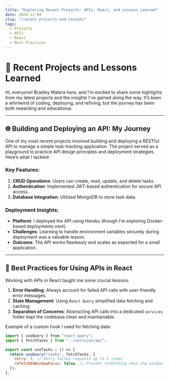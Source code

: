 ```yaml
---
title: "Exploring Recent Projects: APIs, React, and Lessons Learned"
date: 2024-12-04
slug: "/recent-projects-and-lessons"
tags:
  - Projects
  - APIs
  - React
  - Best Practices
---
```


# 🚀 Recent Projects and Lessons Learned

Hi, everyone! Bradley Matera here, and I’m excited to share some highlights from my latest projects and the insights I've gained along the way. It’s been a whirlwind of coding, deploying, and refining, but the journey has been both rewarding and educational.

---

## 🌐 Building and Deploying an API: My Journey

One of my most recent projects involved building and deploying a RESTful API to manage a simple task-tracking application. The project served as a playground to practice API design principles and deployment strategies. Here’s what I tackled:

### Key Features:
1. **CRUD Operations**: Users can create, read, update, and delete tasks.
2. **Authentication**: Implemented JWT-based authentication for secure API access.
3. **Database Integration**: Utilized MongoDB to store task data.

### Deployment Insights:
- **Platform**: I deployed the API using Heroku (though I'm exploring Docker-based deployments next).
- **Challenges**: Learning to handle environment variables securely during deployment was a valuable lesson.
- **Outcome**: The API works flawlessly and scales as expected for a small application.

---

## 🎨 Best Practices for Using APIs in React

Working with APIs in React taught me some crucial lessons:
1. **Error Handling**: Always account for failed API calls with user-friendly error messages.
2. **State Management**: Using `React Query` simplified data fetching and caching.
3. **Separation of Concerns**: Abstracting API calls into a dedicated `services` folder kept the codebase clean and maintainable.

Example of a custom hook I used for fetching data:
```javascript
import { useQuery } from "react-query";
import { fetchTasks } from "../services/api";

export const useTasks = () => {
  return useQuery("tasks", fetchTasks, {
    retry: 3, // Retry failed requests up to 3 times
    refetchOnWindowFocus: false, // Prevent refetching when the window regains focus
  });
};